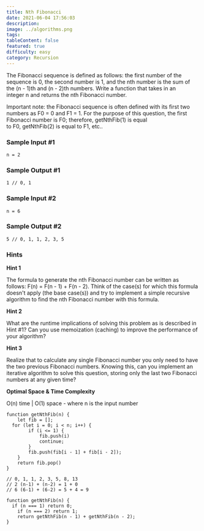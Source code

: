 ```yaml
---
title: Nth Fibonacci
date: 2021-06-04 17:56:03
description:
image: ../algorithms.png
tags:
tableContent: false
featured: true
difficulty: easy
category: Recursion
---
```


The Fibonacci sequence is defined as follows: the first number of the sequence is 0, the second number is 1, and the nth number is the sum of the (n - 1)th and (n - 2)th numbers. Write a function that takes in an integer n and returns the nth Fibonacci number.

Important note: the Fibonacci sequence is often defined with its first two numbers as F0 = 0 and F1 = 1. For the purpose of this question, the first Fibonacci number is F0; therefore, getNthFib(1) is equal to F0, getNthFib(2) is equal to F1, etc..

### Sample Input #1

```
n = 2

```

### Sample Output #1

```
1 // 0, 1

```

### Sample Input #2

```
n = 6

```

### Sample Output #2

```
5 // 0, 1, 1, 2, 3, 5

```

### Hints

**Hint 1**

The formula to generate the nth Fibonacci number can be written as follows: F(n) = F(n - 1) + F(n - 2). Think of the case(s) for which this formula doesn't apply (the base case(s)) and try to implement a simple recursive algorithm to find the nth Fibonacci number with this formula.

**Hint 2**

What are the runtime implications of solving this problem as is described in Hint #1? Can you use memoization (caching) to improve the performance of your algorithm?

**Hint 3**

Realize that to calculate any single Fibonacci number you only need to have the two previous Fibonacci numbers. Knowing this, can you implement an iterative algorithm to solve this question, storing only the last two Fibonacci numbers at any given time?

**Optimal Space & Time Complexity**

O(n) time | O(1) space - where n is the input number

```js:Solution-1
function getNthFib(n) {
	let fib = [];
  for (let i = 0; i < n; i++) {
		if (i <= 1) {
			fib.push(i)
			continue;
		}
		fib.push(fib[i - 1] + fib[i - 2]);
	}
	return fib.pop()
}

// 0, 1, 1, 2, 3, 5, 8, 13
// 2 (n-1) + (n-2) = 1 + 0
// 6 (6-1) + (6-2) = 5 + 4 = 9
```

```js:Solution-2
function getNthFib(n) {
  if (n === 1) return 0;
	if (n === 2) return 1;
	return getNthFib(n - 1) + getNthFib(n - 2);
}
```
